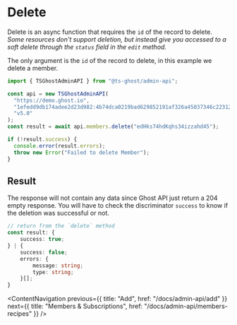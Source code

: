 # Delete

Delete is an async function that requires the `id` of the record to delete. _Some resources don't support deletion, but instead give you accessed to a soft delete through the `status` field in the `edit` method._

The only argument is the `id` of the record to delete, in this example we delete a member.

```ts
import { TSGhostAdminAPI } from "@ts-ghost/admin-api";

const api = new TSGhostAdminAPI(
  "https://demo.ghost.io",
  "1efedd9db174adee2d23d982:4b74dca0219bad629852191af326a45037346c2231240e0f7aec1f9371cc14e8",
  "v5.0"
);
const result = await api.members.delete("edHks74hdKqhs34izzahd45");

if (!result.success) {
  console.error(result.errors);
  throw new Error("Failed to delete Member");
}
```

## Result

The response will not contain any data since Ghost API just return a 204 empty response. You will have to check the discriminator `success` to know if the deletion was successful or not.

```ts
// return from the `delete` method
const result: {
    success: true;
} | {
    success: false;
    errors: {
        message: string;
        type: string;
    }[];
}
```

<ContentNavigation
  previous={{ title: "Add", href: "/docs/admin-api/add" }}
  next={{ title: "Members & Subscriptions", href: "/docs/admin-api/members-recipes" }}
/>
